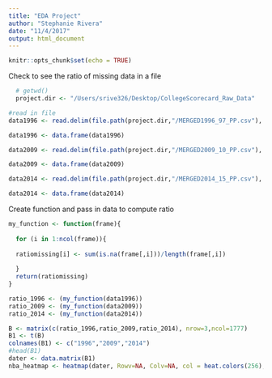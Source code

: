 ```yaml
---
title: "EDA Project"
author: "Stephanie Rivera"
date: "11/4/2017"
output: html_document
---
```


```r
knitr::opts_chunk$set(echo = TRUE)
```
Check to see the ratio of missing data in a file
```r
  
  # getwd()
  project.dir <- "/Users/srive326/Desktop/CollegeScorecard_Raw_Data"

#read in file
data1996 <- read.delim(file.path(project.dir,"/MERGED1996_97_PP.csv"), na.strings=c("NULL"), header=TRUE,sep=",")  

data1996 <- data.frame(data1996)

data2009 <- read.delim(file.path(project.dir,"/MERGED2009_10_PP.csv"), na.strings=c("NULL"), header=TRUE,sep=",")  

data2009 <- data.frame(data2009)

data2014 <- read.delim(file.path(project.dir,"/MERGED2014_15_PP.csv"), na.strings=c("NULL"), header=TRUE,sep=",")  

data2014 <- data.frame(data2014)


```

Create function and pass in data to compute ratio

```r

my_function <- function(frame){
  
  for (i in 1:ncol(frame)){
  
  ratiomissing[i] <- sum(is.na(frame[,i]))/length(frame[,i])
  
  }
  return(ratiomissing)
}

ratio_1996 <- (my_function(data1996))
ratio_2009 <- (my_function(data2009))
ratio_2014 <- (my_function(data2014))

```

```r
B <- matrix(c(ratio_1996,ratio_2009,ratio_2014), nrow=3,ncol=1777)
B1 <- t(B)
colnames(B1) <- c("1996","2009","2014")
#head(B1)
dater <- data.matrix(B1)
nba_heatmap <- heatmap(dater, Rowv=NA, Colv=NA, col = heat.colors(256), scale="column", margins=c(5,10))

```




